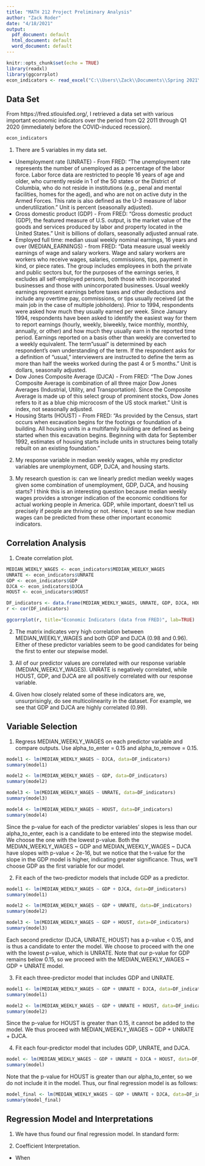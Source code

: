 ```yaml
---
title: "MATH 212 Project Preliminary Analysis"
author: "Zack Roder"
date: "4/18/2021"
output:
  pdf_document: default
  html_document: default
  word_document: default
---
```


```r
knitr::opts_chunk$set(echo = TRUE)
library(readxl)
library(ggcorrplot)
econ_indicators <- read_excel("C:\\Users\\Zack\\Documents\\Spring 2021\\MATH 212\\Data Sets\\economic_indicators.xls", sheet=1)
```

## Data Set
From https://fred.stlouisfed.org/, I retrieved a data set with various important economic indicators over the period from Q2 2011 through Q1 2020 (immediately before the COVID-induced recession).
```r
econ_indicators
```
1. There are 5 variables in my data set. 
  + Unemployment rate (UNRATE) - From FRED: "The unemployment rate represents the number of unemployed as a percentage of the labor force. Labor force data are restricted to people 16 years of age and older, who currently reside in 1 of the 50 states or the District of Columbia, who do not reside in institutions (e.g., penal and mental facilities, homes for the aged), and who are not on active duty in the Armed Forces. This rate is also defined as the U-3 measure of labor underutilization." Unit is percent (seasonally adjusted).
  + Gross domestic product (GDP) - From FRED: "Gross domestic product (GDP), the featured measure of U.S. output, is the market value of the goods and services produced by labor and property located in the United States." Unit is billions of dollars, seasonally adjusted annual rate.
  + Employed full time: median usual weekly nominal earnings, 16 years and over (MEDIAN_EARNINGS) - from FRED: "Data measure usual weekly earnings of wage and salary workers. Wage and salary workers are workers who receive wages, salaries, commissions, tips, payment in kind, or piece rates. The group includes employees in both the private and public sectors but, for the purposes of the earnings series, it excludes all self-employed persons, both those with incorporated businesses and those with unincorporated businesses.
Usual weekly earnings represent earnings before taxes and other deductions and include any overtime pay, commissions, or tips usually received (at the main job in the case of multiple jobholders). Prior to 1994, respondents were asked how much they usually earned per week. Since January 1994, respondents have been asked to identify the easiest way for them to report earnings (hourly, weekly, biweekly, twice monthly, monthly, annually, or other) and how much they usually earn in the reported time period. Earnings reported on a basis other than weekly are converted to a weekly equivalent. The term "usual" is determined by each respondent's own understanding of the term. If the respondent asks for a definition of "usual," interviewers are instructed to define the term as more than half the weeks worked during the past 4 or 5 months." Unit is dollars, seasonally adjusted.
  + Dow Jones Composite Average (DJCA) - From FRED: "The Dow Jones Composite Average is combination of all three major Dow Jones Averages (Industrial, Utility, and Transportation). Since the Composite Average is made up of this select group of prominent stocks, Dow Jones refers to it as a blue chip microcosm of the US stock market." Unit is index, not seasonally adjusted.
  + Housing Starts (HOUST) - From FRED: "As provided by the Census, start occurs when excavation begins for the footings or foundation of a building. All housing units in a multifamily building are defined as being started when this excavation begins. Beginning with data for September 1992, estimates of housing starts include units in structures being totally rebuilt on an existing foundation."

2. My response variable in median weekly wages, while my predictor variables are unemployment, GDP, DJCA, and housing starts.

3. My research question is: can we linearly predict median weekly wages given some combination of unemployment, GDP, DJCA, and housing starts? I think this is an interesting question because median weekly wages provides a stronger indication of the economic conditions for actual working people in America. GDP, while important, doesn't tell us precisely if people are thriving or not. Hence, I want to see how median wages can be predicted from these other important economic indicators.

## Correlation Analysis
1. Create correlation plot.
```r
MEDIAN_WEEKLY_WAGES <- econ_indicators$MEDIAN_WEELKY_WAGES
UNRATE <- econ_indicators$UNRATE
GDP <- econ_indicators$GDP
DJCA <- econ_indicators$DJCA
HOUST <- econ_indicators$HOUST

DF_indicators <- data.frame(MEDIAN_WEEKLY_WAGES, UNRATE, GDP, DJCA, HOUST)
r <- cor(DF_indicators)

ggcorrplot(r, title="Economic Indicators (data from FRED)", lab=TRUE)
```

2. The matrix indicates very high correlation between MEDIAN_WEEKLY_WAGES and both GDP and DJCA (0.98 and 0.96). Either of these predictor variables seem to be good candidates for being the first to enter our stepwise model.

3. All of our predictor values are correlated with our response variable (MEDIAN_WEEKLY_WAGES). UNRATE is negatively correlated, while HOUST, GDP, and DJCA are all positively correlated with our response variable.

4. Given how closely related some of these indicators are, we, unsurprisingly, do see multicolinearity in the dataset. For example, we see that GDP and DJCA are highly correlated (0.99).

## Variable Selection
1. Regress MEDIAN_WEEKLY_WAGES on each predictor variable and compare outputs. Use alpha_to_enter = 0.15 and alpha_to_remove = 0.15.
```r
model1 <- lm(MEDIAN_WEEKLY_WAGES ~ DJCA, data=DF_indicators)
summary(model1)

model2 <- lm(MEDIAN_WEEKLY_WAGES ~ GDP, data=DF_indicators)
summary(model2)

model3 <- lm(MEDIAN_WEEKLY_WAGES ~ UNRATE, data=DF_indicators)
summary(model3)

model4 <- lm(MEDIAN_WEEKLY_WAGES ~ HOUST, data=DF_indicators)
summary(model4)

```
Since the p-value for each of the predictor variables' slopes is less than our alpha_to_enter, each is a candidate to be entered into the stepwise model. We choose the one with the lowest p-value. Both the MEDIAN_WEEKLY_WAGES ~ GDP and MEDIAN_WEEKLY_WAGES ~ DJCA have slopes with p-value < 2e-16, but we notice that the t-value for the slope in the GDP model is higher, indicating greater significance. Thus, we'll choose GDP as the first variable for our model.

2. Fit each of the two-predictor models that include GDP as a predictor.
```r
model1 <- lm(MEDIAN_WEEKLY_WAGES ~ GDP + DJCA, data=DF_indicators)
summary(model1)

model2 <- lm(MEDIAN_WEEKLY_WAGES ~ GDP + UNRATE, data=DF_indicators)
summary(model2)

model3 <- lm(MEDIAN_WEEKLY_WAGES ~ GDP + HOUST, data=DF_indicators)
summary(model3)
```

Each second predictor (DJCA, UNRATE, HOUST) has a p-value < 0.15, and is thus a candidate to enter the model. We choose to proceed with the one with the lowest p-value, which is UNRATE. Note that our p-value for GDP remains below 0.15, so we proceed with the MEDIAN_WEEKLY_WAGES ~ GDP + UNRATE model.

3. Fit each three-predictor model that includes GDP and UNRATE.
```r
model1 <- lm(MEDIAN_WEEKLY_WAGES ~ GDP + UNRATE + DJCA, data=DF_indicators)
summary(model1)

model2 <- lm(MEDIAN_WEEKLY_WAGES ~ GDP + UNRATE + HOUST, data=DF_indicators)
summary(model2)
```

Since the p-value for HOUST is greater than 0.15, it cannot be added to the model. We thus proceed with MEDIAN_WEEKLY_WAGES ~ GDP + UNRATE + DJCA.

4. Fit each four-predictor model that includes GDP, UNRATE, and DJCA.

```r
model <- lm(MEDIAN_WEEKLY_WAGES ~ GDP + UNRATE + DJCA + HOUST, data=DF_indicators)
summary(model)
```

Note that the p-value for HOUST is greater than our alpha_to_enter, so we do not include it in the model. Thus, our final regression model is as follows:
```r
model_final <- lm(MEDIAN_WEEKLY_WAGES ~ GDP + UNRATE + DJCA, data=DF_indicators)
summary(model_final)
```

## Regression Model and Interpretations
1. We have thus found our final regression model. In standard form:


2. Coefficient Interpretation.
  + When 
